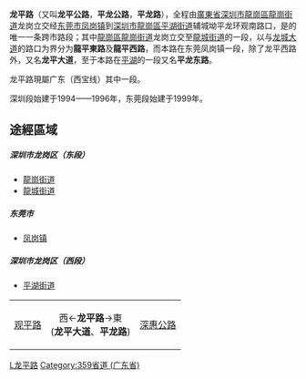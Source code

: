 {{中国省道信息框
|省=广东
|省道编号=359
|起点=[[深圳市|深圳市]][[龙岗区|龙岗区]][[南澳街道|南澳街道]]
|终点=深圳市[[宝安區|宝安區]]创业立交桥
|规划总长度=107.248
}}
{{Infobox China Road
|路牌类型=Shenzhen
|中文道路名称=龙平东路
|道路英文名=Longping East Rd
|道路属性=省道、城市主干道
|道路总长度=
|车速限制=60
|行车线数量=双向八车道
|所在地区=[[深圳市|深圳市]]
|起点=[[龙岗大道|龙岗大道]]龙岗立交
|终点=龙平龙城路口
|道路命名日期=
|命名缘由=
|道路动工日期=
|通车日期=
}}
{{Infobox China Road
|路牌类型=Shenzhen
|中文道路名称=龙平西路
|道路英文名=Longping West Rd
|道路属性=省道、城市主干道
|道路总长度=
|车速限制=60
|行车线数量=双向6车道
|所在地区=[[深圳市|深圳市]]龙岗区，[[东莞市|东莞市]]凤岗镇
|起点=龙平龙城路口
|终点=平湖大水坑深莞界
|道路命名日期=
|命名缘由=
|道路动工日期=
|通车日期=
}}
{{Infobox China Road
|路牌类型=Shenzhen
|中文道路名称=平龙路
|道路英文名=Pinglong Rd
|道路属性=省道、城市主干道
|道路总长度=
|车速限制=60
|行车线数量=双向6车道
|所在地区=[[深圳市|深圳市]]龙岗区，
|起点=平湖大水坑深莞界
|终点=观澜新田路口
|道路命名日期=
|命名缘由=
|道路动工日期=
|
}}

'''龙平路'''（又叫'''龙平公路'''，'''平龙公路'''，'''平龙路'''），全程由[[廣東省|廣東省]][[深圳市|深圳市]][[龍崗區|龍崗區]][[龍崗街道_(深圳市)|龍崗街道]]龙岗立交经[[东莞市|东莞市]][[凤岗镇_(东莞市)|凤岗镇]]到[[深圳市|深圳市]][[龍崗區|龍崗區]][[平湖街道|平湖街道]]辅城坳平龙环观南路口，是{{中国省道名|359|P=广东}}的唯一一条跨市路段；其中[[龍崗區|龍崗區]][[龍崗街道_(深圳市)|龍崗街道]]龙岗立交至[[龍城街道|龍城街道]]的一段，以与[[龙城大道|龙城大道]]的路口为界分为'''龍平東路'''及'''龍平西路'''，而本路在东莞凤岗镇一段，除了龙平西路外，又名'''龙平大道'''，至于本路在[[平湖街道|平湖]]的一段又名'''平龙东路'''。

龙平路現屬广东{{中国省道名|359|P=广东}}（西宝线）其中一段。

深圳段始建于1994——1996年，东莞段始建于1999年。

==途經區域==
===== 深圳市龙岗区（东段） =====
*[[龍崗街道_(深圳市)|龍崗街道]]
*[[龍城街道|龍城街道]]
===== 东莞市 =====
<!-- 檔案不存在 [[File:Longping_Xi_Lu_in_Fenggang，_Dongguan.jpg|thumb]] -->
*[[凤岗镇_(东莞市)|凤岗镇]]
===== 深圳市龙岗区（西段） =====
*[[平湖街道|平湖街道]]
<center>
{| class="wikitable" border=5 style="width:50%; height:40px" border="1" align="center"
| align="center"| [[观平路|观平路]]
| align="center"| 西←'''龙平路'''→東<br>('''龙平大道'''、'''平龙路''')
| align="center"| [[深惠公路|深惠公路]]
|}
</center>

{{深圳市主要道路}}
{{深圳小作品}}

[[Category:深圳道路|L龙平路]]
[[Category:359省道_(广东省)|Category:359省道 (广东省)]]